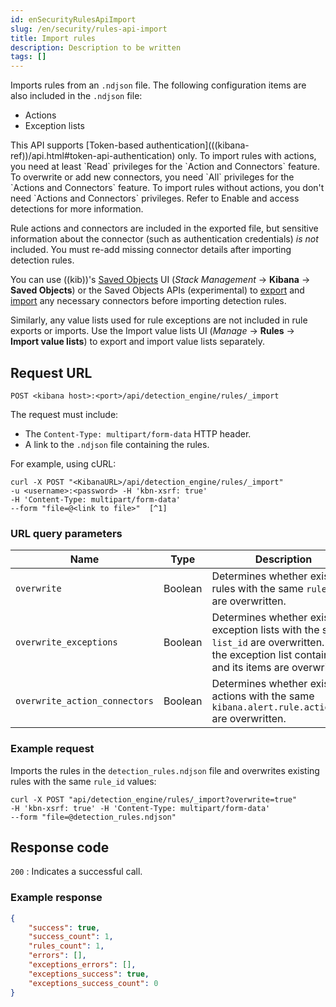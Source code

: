 ```yaml
---
id: enSecurityRulesApiImport
slug: /en/security/rules-api-import
title: Import rules
description: Description to be written
tags: []
---
```


<div id="rules-api-import"></div>

Imports rules from an `.ndjson` file. The following configuration items are also included in the `.ndjson` file:

* Actions
* Exception lists

<DocCallOut title="Note">
This API supports [Token-based authentication](((kibana-ref))/api.html#token-api-authentication) only.
</DocCallOut>

<DocCallOut title="Note">
To import rules with actions, you need at least `Read` privileges for the `Action and Connectors` feature. To overwrite or add new connectors, you need `All` privileges for the `Actions and Connectors` feature. To import rules without actions,  you don't need `Actions and Connectors` privileges. Refer to <DocLink id="enSecurityDetectionsPermissionsSection" section="enable-and-access-detections">Enable and access detections</DocLink> for more information.
</DocCallOut>

<DocCallOut title="Important" color="warning">

Rule actions and connectors are included in the exported file, but sensitive information about the connector (such as authentication credentials) _is not_ included. You must re-add missing connector details after importing detection rules.

You can use ((kib))'s [Saved Objects](((kibana-ref))/managing-saved-objects.html#managing-saved-objects-export-objects) UI (*Stack Management* -> **Kibana** -> **Saved Objects**) or the Saved Objects APIs (experimental) to [export](((kibana-ref))/saved-objects-api-export.html) and [import](((kibana-ref))/saved-objects-api-import.html) any necessary connectors before importing detection rules.

Similarly, any value lists used for rule exceptions are not included in rule exports or imports. Use the <DocLink id="enSecurityValueListsExceptions" section="manage-value-lists">Import value lists</DocLink> UI (*Manage* -> **Rules** -> **Import value lists**) to export and import value lists separately.

</DocCallOut>

## Request URL

`POST <kibana host>:<port>/api/detection_engine/rules/_import`

The request must include:

* The `Content-Type: multipart/form-data` HTTP header.
* A link to the `.ndjson` file containing the rules.

For example, using cURL:

```console
curl -X POST "<KibanaURL>/api/detection_engine/rules/_import"
-u <username>:<password> -H 'kbn-xsrf: true'
-H 'Content-Type: multipart/form-data'
--form "file=@<link to file>"  [^1]
```
[^1]: The relative link to the `.ndjson` file containing the rules.

### URL query parameters

| Name | Type | Description | Required |
|---|---|---|---|
| `overwrite` | Boolean | Determines whether existing rules with the same `rule_id` are overwritten. | No, defaults to `false`. |
| `overwrite_exceptions` | Boolean | Determines whether existing exception lists with the same `list_id` are overwritten. Both the exception list container and its items are overwritten. | No, defaults to `false`. |
| `overwrite_action_connectors` | Boolean | Determines whether existing actions with the same `kibana.alert.rule.actions.id` are overwritten. | No, defaults to `false`. |

### Example request

Imports the rules in the `detection_rules.ndjson` file and overwrites
existing rules with the same `rule_id` values:

```console
curl -X POST "api/detection_engine/rules/_import?overwrite=true"
-H 'kbn-xsrf: true' -H 'Content-Type: multipart/form-data'
--form "file=@detection_rules.ndjson"
```

## Response code

`200` 
    : Indicates a successful call.

### Example response

```json
{
    "success": true,
    "success_count": 1,
    "rules_count": 1,
    "errors": [],
    "exceptions_errors": [],
    "exceptions_success": true,
    "exceptions_success_count": 0
}
```
